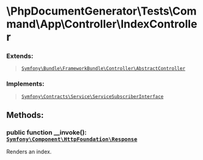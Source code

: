 # \PhpDocumentGenerator\Tests\Command\App\Controller\IndexController

### Extends:

> [`Symfony\Bundle\FrameworkBundle\Controller\AbstractController`](https://symfony.com/doc/current/index.html)

### Implements:

> [`Symfony\Contracts\Service\ServiceSubscriberInterface`](https://symfony.com/doc/current/index.html)

## Methods:

### public function __invoke(): [`Symfony\Component\HttpFoundation\Response`](https://symfony.com/doc/current/index.html)

Renders an index.
